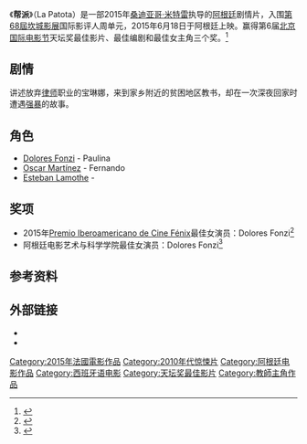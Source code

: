 {{Infobox film
| name           = Paulina
| image          = La Patota (2015 film).jpg
| caption        = 电影海报
| director       = [[Santiago_Mitre|Santiago Mitre]]
| producer       = 
| writer         = Santiago Mitre
| starring       = [[Dolores_Fonzi|Dolores Fonzi]]
| music          = 
| cinematography = 
| editing        = 
| distributor    = 
| released       = {{Film date|2015|5|15|[[2015年坎城影展|坎城]]|2015|6|18|阿根廷}}
| runtime        = 
| country        = 阿根廷<br>[[巴西|巴西]]<br>[[法国|法国]]<ref name="varietyreview">{{cite web |url=http://variety.com/2015/film/reviews/cannes-film-review-paulina-1201502629/ |title=Film Review: ‘Paulina’ |accessdate=2 January 2016 |date=22 May 2015 |author=Ben Kenigsberg |work=Variety |archive-date=2021-04-11 |archive-url=https://web.archive.org/web/20210411081651/https://variety.com/2015/film/reviews/cannes-film-review-paulina-1201502629/ }}</ref>
| language       = [[西班牙语|西班牙语]]
| budget         = 
}}
《'''帮派'''》（La Patota）是一部2015年[[桑迪亚哥·米特雷|桑迪亚哥·米特雷]]执导的[[阿根廷|阿根廷]]剧情片，入围[[第68屆坎城影展|第68屆坎城影展]]国际影评人周单元，2015年6月18日于阿根廷上映。赢得第6届[[北京国际电影节|北京国际电影节]]天坛奖最佳影片、最佳编剧和最佳女主角三个奖。<ref >{{cite web |url=http://ent.163.com/16/0423/21/BLCADOKJ0003501K.html |language= |title=天坛奖揭晓！阿根廷电影《帮派》获三奖成赢家 |publisher=网易娱乐 |date=2016-04-23 |accessdate= |archive-date=2016-04-24 |archive-url=https://web.archive.org/web/20160424115348/http://ent.163.com/16/0423/21/BLCADOKJ0003501K.html |dead-url=no }}</ref>

== 剧情 ==
讲述放弃[[律师|律师]]职业的宝琳娜，来到家乡附近的贫困地区教书，却在一次深夜回家时遭遇[[强暴|强暴]]的故事。

==角色==
* [[Dolores_Fonzi|Dolores Fonzi]] - Paulina
* [[Oscar_Martínez|Oscar Martínez]] - Fernando
* [[Esteban_Lamothe|Esteban Lamothe]] - 

==奖项==
*2015年[[Premio_Iberoamericano_de_Cine_Fénix|Premio Iberoamericano de Cine Fénix]]最佳女演员：Dolores Fonzi<ref>{{cite web |url=http://variety.com/2015/film/global/fenix-awards-pablo-larrain-cinema23-1201649559/ |work=Variety |title=Pablo Larrain’s ‘The Club’ Tops 2nd Fenix Awards |author=Emiliano De Pablos |accessdate=2 January 2016 |date=28 November 2015 |archive-date=2017-06-28 |archive-url=https://web.archive.org/web/20170628134117/http://variety.com/2015/film/global/fenix-awards-pablo-larrain-cinema23-1201649559/ }}</ref>
*阿根廷电影艺术与科学学院最佳女演员：Dolores Fonzi<ref>{{cite web |url=http://www.hollywoodreporter.com/news/argentine-oscars-sur-awards-2015-843860 |title='Refugiado' Tops Argentine Academy Awards |work=The Hollywood Reporter |accessdate=2 January 2016 |date=25 November 2015 |author=Agustin Mango |archive-date=2021-02-11 |archive-url=https://web.archive.org/web/20210211221159/https://www.hollywoodreporter.com/news/argentine-oscars-sur-awards-2015-843860 }}</ref>

==参考资料==
{{reflist}}

==外部链接==
* {{IMDb title|3784222|Paulina}}
*{{mtime|223965|帮派}}

{{电影小作品}}

{{DEFAULTSORT:Paulina}}
[[Category:2015年法國電影作品|Category:2015年法國電影作品]]
[[Category:2010年代惊悚片|Category:2010年代惊悚片]]
[[Category:阿根廷电影作品|Category:阿根廷电影作品]]
[[Category:西班牙语电影|Category:西班牙语电影]]
[[Category:天坛奖最佳影片|Category:天坛奖最佳影片]]
[[Category:教師主角作品|Category:教師主角作品]]